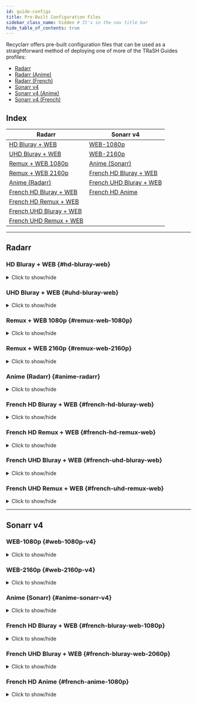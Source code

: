 ```yaml
---
id: guide-configs
title: Pre-Built Configuration Files
sidebar_class_name: hidden # It's in the nav title bar
hide_table_of_contents: true
---
```



Recyclarr offers pre-built configuration files that can be used as a straightforward method of
deploying one of more of the TRaSH Guides profiles:

- [Radarr][radarr-profiles-trash]
- [Radarr (Anime)][radarr-anime-profiles-trash]
- [Radarr (French)][radarr-french-profiles-trash]
- [Sonarr v4][sonarr-v4-profiles-trash]
- [Sonarr v4 (Anime)][sonarr-v4-anime-profiles-trash]
- [Sonarr v4 (French)][sonarr-v4-french-profiles-trash]

[radarr-profiles-trash]: https://trash-guides.info/Radarr/radarr-setup-quality-profiles/
[radarr-anime-profiles-trash]: https://trash-guides.info/Radarr/radarr-setup-quality-profiles-anime/
[radarr-french-profiles-trash]: https://trash-guides.info/Radarr/radarr-setup-quality-profiles-french-en/
[sonarr-v4-profiles-trash]: https://trash-guides.info/Sonarr/sonarr-setup-quality-profiles/
[sonarr-v4-anime-profiles-trash]: https://trash-guides.info/Sonarr/sonarr-setup-quality-profiles-anime/
[sonarr-v4-french-profiles-trash]: https://trash-guides.info/Sonarr/sonarr-setup-quality-profiles-french-en/

<Session />

## Index

| Radarr                                            | Sonarr v4                                           |
| ------------------------------------------------- | --------------------------------------------------- |
| [HD Bluray + WEB](#hd-bluray-web)                 | [WEB-1080p](#web-1080p-v4)                          |
| [UHD Bluray + WEB](#uhd-bluray-web)               | [WEB-2160p](#web-2160p-v4)                          |
| [Remux + WEB 1080p](#remux-web-1080p)             | [Anime (Sonarr)](#anime-sonarr-v4)                  |
| [Remux + WEB 2160p](#remux-web-2160p)             | [French HD Bluray + WEB](#french-bluray-web-1080p)  |
| [Anime (Radarr)](#anime-radarr)                   | [French UHD Bluray + WEB](#french-bluray-web-2060p) |
| [French HD Bluray + WEB](#french-hd-bluray-web)   | [French HD Anime](#french-anime-1080p)              |
| [French HD Remux + WEB](#french-hd-remux-web)     |                                                     |
| [French UHD Bluray + WEB](#french-uhd-bluray-web) |                                                     |
| [French UHD Remux + WEB](#french-uhd-bluray-web)  |                                                     |

---

## Radarr

### HD Bluray + WEB {#hd-bluray-web}

<details>
<summary>Click to show/hide</summary>

```yml reference title="Copy this configuration into your own configuration file:"
https://github.com/recyclarr/config-templates/blob/master/radarr/templates/hd-bluray-web.yml
```

</details>

### UHD Bluray + WEB {#uhd-bluray-web}

<details>
<summary>Click to show/hide</summary>

```yml reference title="Copy this configuration into your own configuration file:"
https://github.com/recyclarr/config-templates/blob/master/radarr/templates/uhd-bluray-web.yml
```

</details>

### Remux + WEB 1080p {#remux-web-1080p}

<details>
<summary>Click to show/hide</summary>

```yml reference title="Copy this configuration into your own configuration file:"
https://github.com/recyclarr/config-templates/blob/master/radarr/templates/remux-web-1080p.yml
```

</details>

### Remux + WEB 2160p {#remux-web-2160p}

<details>
<summary>Click to show/hide</summary>

```yml reference title="Copy this configuration into your own configuration file:"
https://github.com/recyclarr/config-templates/blob/master/radarr/templates/remux-web-2160p.yml
```

</details>

### Anime (Radarr) {#anime-radarr}

<details>
<summary>Click to show/hide</summary>

```yml reference title="Copy this configuration into your own configuration file:"
https://github.com/recyclarr/config-templates/blob/master/radarr/templates/anime-radarr.yml
```

</details>

### French HD Bluray + WEB {#french-hd-bluray-web}

<details>
<summary>Click to show/hide</summary>

```yml reference title="Copy this configuration into your own configuration file:"
https://github.com/recyclarr/config-templates/blob/master/radarr/templates/french-hd-bluray-web.yml
```

</details>

### French HD Remux + WEB {#french-hd-remux-web}

<details>
<summary>Click to show/hide</summary>

```yml reference title="Copy this configuration into your own configuration file:"
https://github.com/recyclarr/config-templates/blob/master/radarr/templates/french-hd-remux-web.yml
```

</details>

### French UHD Bluray + WEB {#french-uhd-bluray-web}

<details>
<summary>Click to show/hide</summary>

```yml reference title="Copy this configuration into your own configuration file:"
https://github.com/recyclarr/config-templates/blob/master/radarr/templates/french-uhd-bluray-web.yml
```

</details>

### French UHD Remux + WEB {#french-uhd-remux-web}

<details>
<summary>Click to show/hide</summary>

```yml reference title="Copy this configuration into your own configuration file:"
https://github.com/recyclarr/config-templates/blob/master/radarr/templates/french-uhd-remux-web.yml
```

</details>

---

## Sonarr v4

### WEB-1080p {#web-1080p-v4}

<details>
<summary>Click to show/hide</summary>

```yml reference title="Copy this configuration into your own configuration file:"
https://github.com/recyclarr/config-templates/blob/master/sonarr/templates/web-1080p-v4.yml
```

</details>

### WEB-2160p {#web-2160p-v4}

<details>
<summary>Click to show/hide</summary>

```yml reference title="Copy this configuration into your own configuration file:"
https://github.com/recyclarr/config-templates/blob/master/sonarr/templates/web-2160p-v4.yml
```

</details>

### Anime (Sonarr) {#anime-sonarr-v4}

<details>
<summary>Click to show/hide</summary>

```yml reference title="Copy this configuration into your own configuration file:"
https://github.com/recyclarr/config-templates/blob/master/sonarr/templates/anime-sonarr-v4.yml
```

</details>

### French HD Bluray + WEB {#french-bluray-web-1080p}

<details>
<summary>Click to show/hide</summary>

```yml reference title="Copy this configuration into your own configuration file:"
https://github.com/recyclarr/config-templates/blob/master/sonarr/templates/french-bluray-web-1080p-v4.yml
```

</details>

### French UHD Bluray + WEB {#french-bluray-web-2060p}

<details>
<summary>Click to show/hide</summary>

```yml reference title="Copy this configuration into your own configuration file:"
https://github.com/recyclarr/config-templates/blob/master/sonarr/templates/french-bluray-web-2160p-v4.yml
```

</details>

### French HD Anime {#french-anime-1080p}

<details>
<summary>Click to show/hide</summary>

```yml reference title="Copy this configuration into your own configuration file:"
https://github.com/recyclarr/config-templates/blob/master/sonarr/templates/french-anime-1080p-v4.yml
```

</details>
